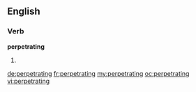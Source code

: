 ==English==

===Verb===
'''perpetrating'''

# {{present participle of|perpetrate}}

[[de:perpetrating]]
[[fr:perpetrating]]
[[my:perpetrating]]
[[oc:perpetrating]]
[[vi:perpetrating]]